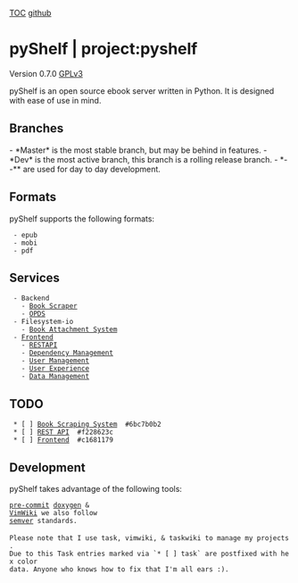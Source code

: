 [[TOC]] [[https://github.com/th3r00t/pyShelf.git|github]]
= pyShelf | project:pyshelf =

{{https://github.com/th3r00t/pyShelf/raw/0.7.1-dev/src/frontend/static/images/png/logo-no-background.png}}

Version 0.7.0
[[License|GPLv3]]

pyShelf is an open source ebook server written in Python.
It is designed with ease of use in mind.

== Branches ==
- *Master* is the most stable branch, but may be behind in features.
- *Dev* is the most active branch, this branch is a rolling release branch.
- *--** are used for day to day development.

== Formats ==

pyShelf supports the following formats:

  - epub
  - mobi
  - pdf


== Services ==
  - Backend
    - [[Book Scraping System|Book Scraper]]
    - [[OPDS]]
  - Filesystem-io
    - [[Book Attachment System]]
  - [[Frontend]]
    - [[REST API|RESTAPI]]
    - [[Frontend#Dependency Management|Dependency Management]]
    - [[Frontend#User Management|User Management]]
    - [[Frontend#User Experience|User Experience]]
    - [[Frontend#Data Management|Data Management]]
== TODO ==
  * [ ] [[Book Scraping System]]  #6bc7b0b2
  * [ ] [[REST API]]  #f228623c
  * [ ] [[Frontend]]  #c1681179

== Development ==

pyShelf takes advantage of the following tools:

 [[https://pre-commit.com/|pre-commit]] [[http://www.doxygen.nl/|doxygen]] & 
 [[https://vimwiki.github.io/|VimWiki]] we also follow 
 [[https://semver.org|semver]] standards.
 
 Please note that I use task, vimwiki, & taskwiki to manage my projects.
 Due to this Task entries marked via `* [ ] task` are postfixed with hex color
 data. Anyone who knows how to fix that I'm all ears :).
